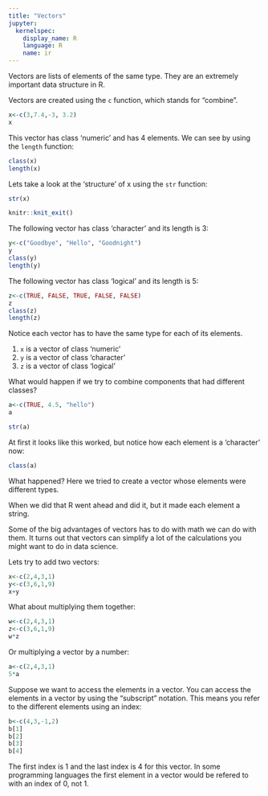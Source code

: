 ```yaml
---
title: "Vectors"
jupyter:
  kernelspec:
    display_name: R
    language: R
    name: ir
---
```


Vectors are lists of elements of the same type. They are an extremely important data structure in R.  

Vectors are created using the `c` function, which stands for "combine".
 
```r
x<-c(3,7.4,-3, 3.2)
x
```

This vector has class 'numeric' and has 4 elements. We can see by using the `length` function:

```r
class(x)
length(x)
```

Lets take a look at the 'structure' of x using the `str` function:

```r
str(x)
```

```r
knitr::knit_exit()
```

The following vector has class 'character' and its length is 3:

```r
y<-c("Goodbye", "Hello", "Goodnight")
y
class(y)
length(y)
```

The following vector has class 'logical' and its length is 5:

```r
z<-c(TRUE, FALSE, TRUE, FALSE, FALSE)
z
class(z)
length(z)
```
Notice each vector has to have the same type for each of its elements.  

1.  `x` is a vector of class 'numeric'
1.  `y` is a vector of class 'character'
1.  `z` is a vector of class 'logical'

What would happen if we try to combine components that had different classes?
```r
a<-c(TRUE, 4.5, "hello")
a
```

```r
str(a)
```

At first it looks like this worked, but notice how each element is a 'character' now:

```r
class(a)
```

What happened? Here we tried to create a vector whose elements were different types.  

When we did that R went ahead and did it, but it made each element a string. 

Some of the big advantages of vectors has to do with math we can do with them. It turns out that vectors can simplify a lot of the calculations you might want to do in data science.   

Lets try to add two vectors:

```r
x<-c(2,4,3,1)
y<-c(3,6,1,9)
x+y
```

What about multiplying them together:

```r
w<-c(2,4,3,1)
z<-c(3,6,1,9)
w*z
```

Or multiplying a vector by a number:

```r
a<-c(2,4,3,1)
5*a
```

Suppose we want to access the elements in a vector. You can access the elements in a vector by using the "subscript" notation. This means you refer to the different elements using an index:

```r
b<-c(4,3,-1,2)
b[1]
b[2]
b[3]
b[4]
```

The first index is 1 and the last index is 4 for this vector. In some programming languages the first element in a vector would be refered to with an index of 0, not 1.

```r
```

```r
```

```r
```

```r
```

```r
```

```r
```

```r
```

